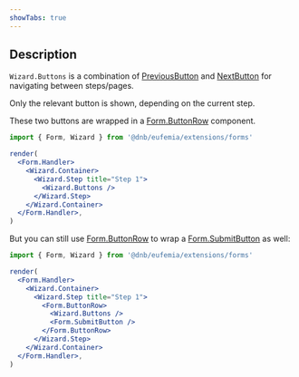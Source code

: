 ```yaml
---
showTabs: true
---
```


## Description

`Wizard.Buttons` is a combination of [PreviousButton](/uilib/extensions/forms/extended-features/Wizard/Buttons/PreviousButton/) and [NextButton](/uilib/extensions/forms/extended-features/Wizard/Buttons/NextButton/) for navigating between steps/pages.

Only the relevant button is shown, depending on the current step.

These two buttons are wrapped in a [Form.ButtonRow](/uilib/extensions/forms/extended-features/Form/ButtonRow/) component.

```jsx
import { Form, Wizard } from '@dnb/eufemia/extensions/forms'

render(
  <Form.Handler>
    <Wizard.Container>
      <Wizard.Step title="Step 1">
        <Wizard.Buttons />
      </Wizard.Step>
    </Wizard.Container>
  </Form.Handler>,
)
```

But you can still use [Form.ButtonRow](/uilib/extensions/forms/extended-features/Form/ButtonRow/) to wrap a [Form.SubmitButton](/uilib/extensions/forms/extended-features/Form/SubmitButton/) as well:

```jsx
import { Form, Wizard } from '@dnb/eufemia/extensions/forms'

render(
  <Form.Handler>
    <Wizard.Container>
      <Wizard.Step title="Step 1">
        <Form.ButtonRow>
          <Wizard.Buttons />
          <Form.SubmitButton />
        </Form.ButtonRow>
      </Wizard.Step>
    </Wizard.Container>
  </Form.Handler>,
)
```
